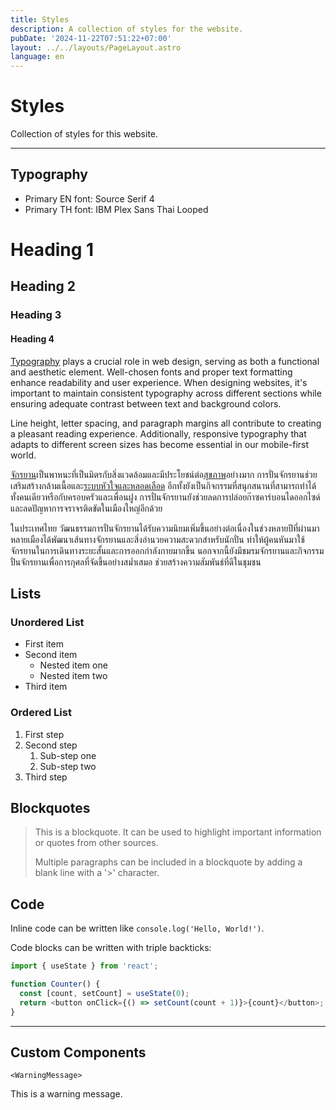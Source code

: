 ```yaml
---
title: Styles
description: A collection of styles for the website.
pubDate: '2024-11-22T07:51:22+07:00'
layout: ../../layouts/PageLayout.astro
language: en
---
```



# Styles

Collection of styles for this website.

---

## Typography

- Primary EN font: Source Serif 4
- Primary TH font: IBM Plex Sans Thai Looped

# Heading 1

## Heading 2

### Heading 3

#### Heading 4


<a href="https://en.wikipedia.org/wiki/Typography" target="_blank">Typography</a> plays a crucial role in web design, serving as both a functional and aesthetic element. Well-chosen fonts and proper text formatting enhance readability and user experience. When designing websites, it's important to maintain consistent typography across different sections while ensuring adequate contrast between text and background colors.

Line height, letter spacing, and paragraph margins all contribute to creating a pleasant reading experience. Additionally, responsive typography that adapts to different screen sizes has become essential in our mobile-first world.

[จักรยาน](https://th.wikipedia.org/wiki/จักรยาน)เป็นพาหนะที่เป็นมิตรกับสิ่งแวดล้อมและมีประโยชน์ต่อ[สุขภาพ](https://www.who.int/thailand)อย่างมาก การปั่นจักรยานช่วยเสริมสร้างกล้ามเนื้อและ[ระบบหัวใจและหลอดเลือด](https://www.heart.org/) อีกทั้งยังเป็นกิจกรรมที่สนุกสนานที่สามารถทำได้ทั้งคนเดียวหรือกับครอบครัวและเพื่อนฝูง การปั่นจักรยานยังช่วยลดการปล่อยก๊าซคาร์บอนไดออกไซด์และลดปัญหาการจราจรติดขัดในเมืองใหญ่อีกด้วย

ในประเทศไทย วัฒนธรรมการปั่นจักรยานได้รับความนิยมเพิ่มขึ้นอย่างต่อเนื่องในช่วงหลายปีที่ผ่านมา หลายเมืองได้พัฒนาเส้นทางจักรยานและสิ่งอำนวยความสะดวกสำหรับนักปั่น ทำให้ผู้คนหันมาใช้จักรยานในการเดินทางระยะสั้นและการออกกำลังกายมากขึ้น นอกจากนี้ยังมีชมรมจักรยานและกิจกรรมปั่นจักรยานเพื่อการกุศลที่จัดขึ้นอย่างสม่ำเสมอ ช่วยสร้างความสัมพันธ์ที่ดีในชุมชน

## Lists

### Unordered List
- First item
- Second item
  - Nested item one
  - Nested item two
- Third item

### Ordered List
1. First step
2. Second step
   1. Sub-step one
   2. Sub-step two
3. Third step

## Blockquotes

> This is a blockquote. It can be used to highlight important information or quotes from other sources.
>
> Multiple paragraphs can be included in a blockquote by adding a blank line with a '>' character.

## Code

Inline code can be written like `console.log('Hello, World!')`.

Code blocks can be written with triple backticks:

```typescript
import { useState } from 'react';

function Counter() {
  const [count, setCount] = useState(0);
  return <button onClick={() => setCount(count + 1)}>{count}</button>;
}
```

---

## Custom Components

`<WarningMessage>`

<WarningMessage title="Warning">
  This is a warning message.
</WarningMessage>
